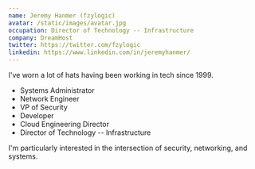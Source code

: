 ```yaml
---
name: Jeremy Hanmer (fzylogic)
avatar: /static/images/avatar.jpg
occupation: Director of Technology -- Infrastructure
company: DreamHost
twitter: https://twitter.com/fzylogic
linkedin: https://www.linkedin.com/in/jeremyhanmer/
---
```


I've worn a lot of hats having been working in tech since 1999.

* Systems Administrator
* Network Engineer
* VP of Security
* Developer
* Cloud Engineering Director
* Director of Technology -- Infrastructure

I'm particularly interested in the intersection of security, networking, and systems.
